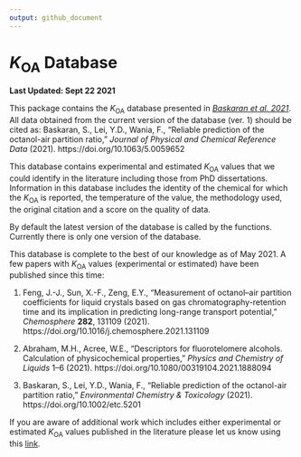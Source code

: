 ```yaml
---
output: github_document
---
```


# *K*~OA~ Database
**Last Updated: Sept 22 2021**

This package contains the *K*~OA~ database presented in *[Baskaran et al. 2021](https://www.doi.org/10.1063/5.0059652)*. All data obtained from the current version of the database (ver. 1) should be cited as: Baskaran, S., Lei, Y.D., Wania, F., "Reliable prediction of the octanol-air partition ratio," *Journal of Physical and Chemical Reference Data* (2021). https://doi.org/10.1063/5.0059652 

This database contains experimental and estimated *K*~OA~ values that we could identify in the literature including those from PhD dissertations. Information in this database includes the identity of the chemical for which the *K*~OA~ is reported, the temperature of the value, the methodology used, the original citation and a score on the quality of data.

By default the latest version of the database is called by the functions. Currently there is only one version of the database.

This database is complete to the best of our knowledge as of May 2021. A few papers with *K*~OA~ values (experimental or estimated) have been published since this time:

1. Feng, J.-J., Sun, X.-F., Zeng, E.Y., "Measurement of octanol–air partition coefficients for liquid crystals based on gas chromatography-retention time and its implication in predicting long-range transport potential," *Chemosphere* **282**, 131109 (2021). https://doi.org/10.1016/j.chemosphere.2021.131109

2. Abraham, M.H., Acree, W.E., "Descriptors for fluorotelomere alcohols. Calculation of physicochemical properties," *Physics and Chemistry of Liquids* 1–6 (2021). https://doi.org/10.1080/00319104.2021.1888094

3. Baskaran, S., Lei, Y.D., Wania, F., "Reliable prediction of the octanol-air partition ratio," *Environmental Chemistry & Toxicology* (2021). https://doi.org/10.1002/etc.5201 


If you are aware of additional work which includes either experimental or estimated *K*~OA~ values published in the literature please let us know using this [link](https://forms.gle/u38fENZoAtixvM8G9).

